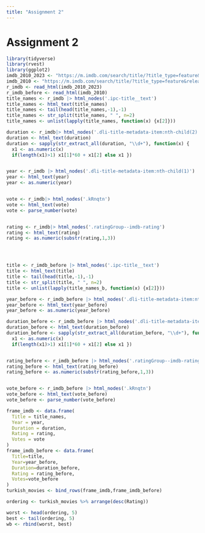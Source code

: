 ```yaml
---
title: "Assignment 2"
---
```


# Assignment 2

```r
library(tidyverse)
library(rvest)
library(ggplot2)
imdb_2010_2023 <- "https://m.imdb.com/search/title/?title_type=feature&release_date=2010-01-01,2023-12-31&num_votes=2500,&country_of_origin=TR&count=250"
imdb_2010 <- "https://m.imdb.com/search/title/?title_type=feature&release_date=,2009-12-31&num_votes=2500,&country_of_origin=TR&count=250"
r_imdb <- read_html(imdb_2010_2023)
r_imdb_before <- read_html(imdb_2010)
title_names <- r_imdb |> html_nodes('.ipc-title__text')
title_names <- html_text(title_names)
title_names <- tail(head(title_names,-1),-1)
title_names <- str_split(title_names, " ", n=2)
title_names <- unlist(lapply(title_names, function(x) {x[2]}))

duration <- r_imdb|> html_nodes('.dli-title-metadata-item:nth-child(2)')
duration <- html_text(duration)
duration <- sapply(str_extract_all(duration, "\\d+"), function(x) {
  x1 <- as.numeric(x)
  if(length(x1)>1) x1[1]*60 + x1[2] else x1 })


year <- r_imdb |> html_nodes('.dli-title-metadata-item:nth-child(1)')
year <- html_text(year)
year <- as.numeric(year)


vote <- r_imdb|> html_nodes('.kRnqtn')
vote <- html_text(vote)
vote <- parse_number(vote)


rating <- r_imdb|> html_nodes('.ratingGroup--imdb-rating')
rating <- html_text(rating)
rating <- as.numeric(substr(rating,1,3))




title <- r_imdb_before |> html_nodes('.ipc-title__text')
title <- html_text(title)
title <- tail(head(title,-1),-1)
title <- str_split(title, " ", n=2)
title <- unlist(lapply(title_names_b, function(x) {x[2]}))

year_before <- r_imdb_before |> html_nodes('.dli-title-metadata-item:nth-child(1)')
year_before <- html_text(year_before)
year_before <- as.numeric(year_before)

duration_before <- r_imdb_before |> html_nodes('.dli-title-metadata-item:nth-child(2)')
duration_before <- html_text(duration_before)
duration_before <- sapply(str_extract_all(duration_before, "\\d+"), function(x) {
  x1 <- as.numeric(x)
  if(length(x1)>1) x1[1]*60 + x1[2] else x1 })


rating_before <- r_imdb_before |> html_nodes('.ratingGroup--imdb-rating')
rating_before <- html_text(rating_before)
rating_before <- as.numeric(substr(rating_before,1,3))


vote_before <- r_imdb_before |> html_nodes('.kRnqtn')
vote_before <- html_text(vote_before)
vote_before <- parse_number(vote_before)

frame_imdb <- data.frame(
  Title = title_names,
  Year = year,
  Duration = duration,
  Rating = rating,
  Votes = vote
)
frame_imdb_before <- data.frame(
  Title=title,
  Year=year_before,
  Duration=duration_before,
  Rating = rating_before,
  Votes=vote_before
)
turkish_movies <- bind_rows(frame_imdb,frame_imdb_before)

ordering <- turkish_movies %>% arrange(desc(Rating))

worst <- head(ordering, 5)
best <- tail(ordering, 5)
wb <- rbind(worst, best)
```

